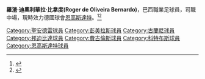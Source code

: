 {{Infobox football biography
| name        = 羅渣<br />Roger
| image       = 
| caption     = 
| fullname    = Roger de Oliveira Bernardo
| birth_date  = {{birth date and age|1985|8|10|df=y}}
| birth_place = [[Rio_Claro,_São_Paulo|Rio Claro]], [[Brazil|Brazil]]
| height      = {{height|m=1.80}}
| position    = [[中場|中場]]
| currentclub = [[恩高斯達特|恩高斯達特]]
| clubnumber  = 8
| youthyears1 = 2000–2004
| youthclubs1 = [[聖祖奧聯|聖祖奧聯]]
| youthyears2 = 2004
| youthclubs2 = [[聖安德雷|聖安德雷]]
| youthyears3 = 2005–2006
| youthclubs3 = [[彭美拉斯|彭美拉斯]]
| years1      = 2007
| clubs1      = [[邦迪比亞|邦迪比亞]]
| caps1       = 
| goals1      = 
| years2      = 2007
| clubs2      = [[祖雲杜特|祖雲杜特]]
| caps2       = 
| goals2      = 
| years3      = 2008
| clubs3      = [[古蘭尼|古蘭尼]]
| caps3       = 
| goals3      = 
| years4      = 2008–2009
| clubs4      = [[費古倫斯|費古倫斯]]
| caps4       = 
| goals4      = 
| years5      = 2009–2012
| clubs5      = [[科特布斯|科特布斯]]
| caps5       = 63
| goals5      = 1
| years6      = 2012–
| clubs6      = [[恩高斯達特|恩高斯達特]]
| caps6       = 74
| goals6      = 0
| club-update = 22 December 2014
}}
'''羅渣·迪奧利華拉·比拿度(Roger de Oliveira Bernardo)'''{{BD|1985年|8月10日}}，巴西職業足球員，司職中場，現時效力德國球會[[恩高斯達特|恩高斯達特]]。<ref>{{cite web | url = http://www.worldfootball.net/spieler_profil/roger_6/ | title = Roger | publisher = worldfootball.net | accessdate = 7 May 2013}}</ref><ref>{{cite web | url = http://www.kicker.de/news/fussball/dfbpokal/spielrunde/dfb-pokal/2012-13/energie-cottbus-78/58282/spieler_roger.html | title = Roger | language = de | publisher = kicker.de | accessdate = 7 May 2013 | archive-date = 2018-06-14 | archive-url = https://web.archive.org/web/20180614144309/http://www.kicker.de/news/fussball/dfbpokal/spielrunde/dfb-pokal/2012-13/energie-cottbus-78/58282/spieler_roger.html | dead-url = no }}</ref>

[[Category:聖安德雷球員|Category:聖安德雷球員]]
[[Category:彭美拉斯球員|Category:彭美拉斯球員]]
[[Category:古蘭尼球員|Category:古蘭尼球員]]
[[Category:邦迪比達球員|Category:邦迪比達球員]]
[[Category:費古倫斯球員|Category:費古倫斯球員]]
[[Category:科特布斯球員|Category:科特布斯球員]]
[[Category:恩高斯達特球員|Category:恩高斯達特球員]]